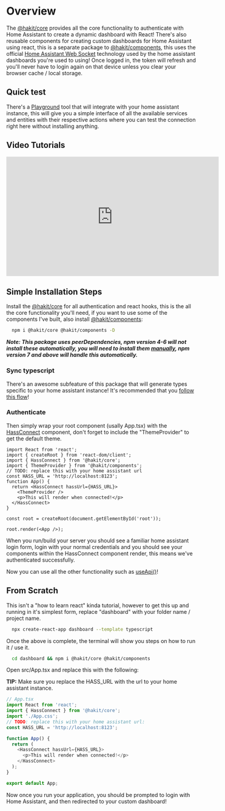 
<Meta title="INTRODUCTION/Getting Started" />

# Overview
The [@hakit/core](https://www.npmjs.com/package/@hakit/core) provides all the core functionality to authenticate with Home Assistant to create a dynamic dashboard with React! There's also reusable components for creating custom dashboards for Home Assistant using react, this is a separate package to [@hakit/components](https://www.npmjs.com/package/@hakit/components), this uses the official [Home Assistant Web Socket](https://github.com/home-assistant/home-assistant-js-websocket) technology used by the home assistant dashboards you're used to using!
Once logged in, the token will refresh and you'll never have to login again on that device unless you clear your browser cache / local storage.

## Quick test
There's a [Playground](/story/introduction-test-connection--playground) tool that will integrate with your home assistant instance, this will give you a simple interface of all the available services and entities with their respective actions where you can test
the connection right here without installing anything.

## Video Tutorials

<iframe style={{
  marginTop: 20,
  display: 'block'
}} width="560" height="315" src="https://www.youtube.com/embed/videoseries?list=PLx2XQ2lsgvPoJj8tFS4ipaqPpqOWKO5oX" title="YouTube video player" frameborder="0" allow="accelerometer; autoplay; clipboard-write; encrypted-media; gyroscope; picture-in-picture; web-share" allowfullscreen></iframe>

## Simple Installation Steps
Install the [@hakit/core](https://www.npmjs.com/package/@hakit/core) for all authentication and react hooks, this is the all the core functionality you'll need, if you want to use some of the components I've built, also install [@hakit/components](https://www.npmjs.com/package/@hakit/components):

```bash
  npm i @hakit/core @hakit/components -D
```
***Note: This package uses peerDependencies, npm version 4-6 will not install these automatically, you will need to install them [manually](https://stackoverflow.com/questions/35207380/how-to-install-npm-peer-dependencies-automatically), npm version 7 and above will handle this automatically.***


### Sync typescript
There's an awesome subfeature of this package that will generate types specific to your home assistant instance! It's recommended that you [follow this flow](/docs/introduction-typescriptsync--docs)!

### Authenticate

Then simply wrap your root component (usally App.tsx) with the [HassConnect](/docs/components-hassconnect--docs) component, don't forget to include the "ThemeProvider" to get the default theme.

```tsx
import React from 'react';
import { createRoot } from 'react-dom/client';
import { HassConnect } from '@hakit/core';
import { ThemeProvider } from '@hakit/components';
// TODO: replace this with your home assistant url
const HASS_URL = 'http://localhost:8123';
function App() {
  return <HassConnect hassUrl={HASS_URL}>
    <ThemeProvider />
    <p>This will render when connected!</p>
  </HassConnect>
}

const root = createRoot(document.getElementById('root'));

root.render(<App />);
```

When you run/build your server you should see a familiar home assistant login form, login with your normal credentials and you should see your components within the HassConnect component render, this means
we've authenticated successfully.

Now you can use all the other functionality such as [useApi()](/docs/hooks-useapi--docs)!


## From Scratch
This isn't a "how to learn react" kinda tutorial, however to get this up and running in it's simplest form, replace "dashboard" with your folder name / project name.

```bash
  npx create-react-app dashboard --template typescript
```

Once the above is complete, the terminal will show you steps on how to run it / use it.

```bash
  cd dashboard && npm i @hakit/core @hakit/components
```

Open src/App.tsx and replace this with the following:

**TIP:** Make sure you replace the HASS_URL with the url to your home assistant instance.


```ts
// App.tsx
import React from 'react';
import { HassConnect } from '@hakit/core';
import './App.css';
// TODO: replace this with your home assistant url:
const HASS_URL = 'http://localhost:8123';

function App() {
  return (
    <HassConnect hassUrl={HASS_URL}>
      <p>This will render when connected!</p>
    </HassConnect>
  );
}

export default App;

```

Now once you run your application, you should be prompted to login with Home Assistant, and then redirected to your custom dashboard!
